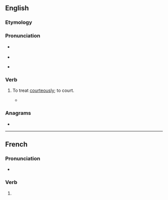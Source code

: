 ==English==

===Etymology===
{{prefix|en|ac|gloss1=to|court|gloss2=woo}}

===Pronunciation===
* {{a|RP}} {{IPA|en|/əˈkɔːt/}}
* {{rhymes|en|ɔː(ɹ)t|s=2}}

* {{audio|en|en-us-accourt.ogg|Audio (US)}}

===Verb===
{{en-verb}}

# {{lb|en|obsolete}} To treat [[courteously]]; to court.
#* {{quote-book|en|title=[[w:The Faerie Queene|The Faerie Queene]]|page=71|author=[[w:Edmund Spenser|Edmund Spenser]]|passage=Whilest she her selfe thus busily did frame Seemely to entertaine her new-come guest, Newes hereof to her other sisters came, Who all this while were at their wanton rest, '''Accourting''' each her frend with lavish fest|year=''a'' 1596}}

===Anagrams===
* {{anagrams|en|a=accortu|crocuta}}

----

==French==

===Pronunciation===
* {{audio|fr|LL-Q150 (fra)-DenisdeShawi-accourt.wav|Audio (CAN)}}

===Verb===
{{head|fr|verb form}}

# {{inflection of|fr|accourir||3|s|pres|indc}}